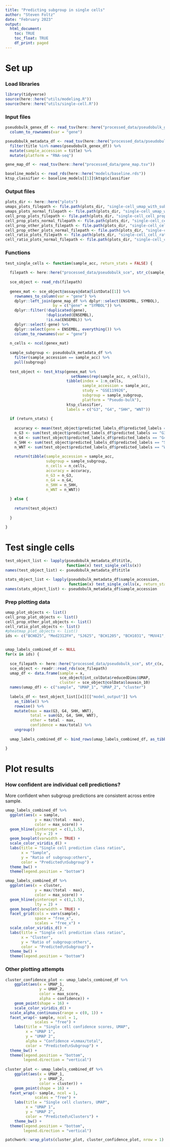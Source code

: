 ```yaml
---
title: "Predicting subgroup in single cells"
author: "Steven Foltz"
date: "February 2023"
output:
  html_document:
    toc: TRUE
    toc_float: TRUE
    df_print: paged
---
```


# Set up

### Load libraries 

```r

library(tidyverse)
source(here::here("utils/modeling.R"))
source(here::here("utils/single-cell.R"))

```

### Input files

```r

pseudobulk_genex_df <- read_tsv(here::here("processed_data/pseudobulk_genex.tsv")) %>%
  column_to_rownames(var = "gene")

pseudobulk_metadata_df <- read_tsv(here::here("processed_data/pseudobulk_metadata.tsv")) %>%
  filter(title %in% names(pseudobulk_genex_df)) %>%
  mutate(sample_accession = title) %>%
  mutate(platform = "RNA-seq")

gene_map_df <- read_tsv(here::here("processed_data/gene_map.tsv"))

baseline_models <- read_rds(here::here("models/baseline.rds"))
ktsp_classifier <- baseline_models[[1]]$ktsp$classifier

```

### Output files

```r
plots_dir <- here::here("plots")
umaps_plots_filepath <- file.path(plots_dir, "single-cell_umap_with_subgroup.pdf")
umaps_plots_normal_filepath <- file.path(plots_dir, "single-cell_umap_with_subgroup.normal.pdf")
cell_prop_plots_filepath <- file.path(plots_dir, "single-cell_cell_props.pdf")
cell_prop_plots_normal_filepath <- file.path(plots_dir, "single-cell_cell_props.normal.pdf")
cell_prop_other_plots_filepath <- file.path(plots_dir, "single-cell_cell_props_other.pdf")
cell_prop_other_plots_normal_filepath <- file.path(plots_dir, "single-cell_cell_props_other.normal.pdf")
cell_ratio_plots_filepath <- file.path(plots_dir, "single-cell_cell_ratio.pdf")
cell_ratio_plots_normal_filepath <- file.path(plots_dir, "single-cell_cell_ratio.normal.pdf")
```

### Functions

```r

test_single_cells <- function(sample_acc, return_stats = FALSE) {
  
  filepath <- here::here("processed_data/pseudobulk_sce", str_c(sample_acc, "_sce.rds"))
  
  sce_object <- read_rds(filepath)
  
  genex_mat <- sce_object@assays@data@listData[[1]] %>%
    rownames_to_column(var = "gene") %>%
    dplyr::left_join(gene_map_df %>% dplyr::select(ENSEMBL, SYMBOL),
                     by = c("gene" = "SYMBOL")) %>%
    dplyr::filter(!duplicated(gene),
                  !duplicated(ENSEMBL),
                  !is.na(ENSEMBL)) %>%
    dplyr::select(-gene) %>%
    dplyr::select(gene = ENSEMBL, everything()) %>%
    column_to_rownames(var = "gene")
  
  n_cells <- ncol(genex_mat)
  
  sample_subgroup <- pseudobulk_metadata_df %>%
    filter(sample_accession == sample_acc) %>%
    pull(subgroup)
  
  test_object <- test_ktsp(genex_mat %>%
                             setNames(rep(sample_acc, n_cells)),
                           tibble(index = 1:n_cells,
                                  sample_accession = sample_acc,
                                  study = "GSE119926",
                                  subgroup = sample_subgroup,
                                  platform = "Pseudo-bulk"),
                           ktsp_classifier,
                           labels = c("G3", "G4", "SHH", "WNT"))
  
  if (return_stats) {
    
    accuracy <- mean(test_object$predicted_labels_df$predicted_labels == sample_subgroup)
    n_G3 <- sum(test_object$predicted_labels_df$predicted_labels == "G3")
    n_G4 <- sum(test_object$predicted_labels_df$predicted_labels == "G4")
    n_SHH <- sum(test_object$predicted_labels_df$predicted_labels == "SHH")
    n_WNT <- sum(test_object$predicted_labels_df$predicted_labels == "WNT")
    
    return(tibble(sample_accession = sample_acc,
                  subgroup = sample_subgroup,
                  n_cells = n_cells,
                  accuracy = accuracy,
                  n_G3 = n_G3,
                  n_G4 = n_G4,
                  n_SHH = n_SHH,
                  n_WNT = n_WNT))
    
  } else {
    
    return(test_object)
    
  }

}

```


# Test single cells

```r

test_object_list <- lapply(pseudobulk_metadata_df$title,
                           function(x) test_single_cells(x))
names(test_object_list) <- pseudobulk_metadata_df$title

stats_object_list <- lapply(pseudobulk_metadata_df$sample_accession,
                            function(x) test_single_cells(x, return_stats = TRUE))
names(stats_object_list) <- pseudobulk_metadata_df$sample_accession

```

### Prep plotting data
```r

umap_plot_objects <- list()
cell_prop_plot_objects <- list()
cell_prop_other_plot_objects <- list()
cell_ratio_plot_objects <- list()
#pheatmap_plot_objects <- list()
ids <- c("BCH825", "Med2312FH", "SJ625", "BCH1205", "BCH1031", "MUV41", "BCH807")


umap_labels_combined_df <- NULL
for(x in ids) {
  
  sce_filepath <- here::here("processed_data/pseudobulk_sce", str_c(x, "_sce.rds"))
  sce_object <- readr::read_rds(sce_filepath)
  umap_df <- data.frame(sample = x,
                        sce_object@int_colData$reducedDims$UMAP,
                        cluster = sce_object@colData$louvain_10)
  names(umap_df) <- c("sample", "UMAP_1", "UMAP_2", "cluster")
  
  labels_df <- test_object_list[[x]][["model_output"]] %>%
    as_tibble() %>%
    rowwise() %>%
    mutate(max = max(G3, G4, SHH, WNT),
           total = sum(G3, G4, SHH, WNT),
           other = total - max,
           confidence = max/total) %>%
    ungroup()
  
  umap_labels_combined_df <- bind_rows(umap_labels_combined_df, as_tibble(bind_cols(umap_df, labels_df)))

}

```

# Plot results

### How confident are individual cell predictions?
More confident when subgroup predictions are consistent across entire sample.
```r

umap_labels_combined_df %>%
  ggplot(aes(x = sample,
             y = max/(total - max),
             color = max_score)) +
  geom_hline(yintercept = c(1,1.5),
             lty = 2) +
  geom_boxplot(varwidth = TRUE) +
  scale_color_viridis_d() +
  labs(title = "Single cell prediction class ratios",
       x = "Sample",
       y = "Ratio of subgroup:others",
       color = "Predicted\nSubgroup") +
  theme_bw() +
  theme(legend.position = "bottom")

umap_labels_combined_df %>%
  ggplot(aes(x = cluster,
             y = max/(total - max),
             color = max_score)) +
  geom_hline(yintercept = c(1,1.5),
             lty = 2) +
  geom_boxplot(varwidth = TRUE) +
  facet_grid(cols = vars(sample),
             space = "free_x",
             scales = "free_x") +
  scale_color_viridis_d() +
  labs(title = "Single cell prediction class ratios",
       x = "Cluster",
       y = "Ratio of subgroup:others",
       color = "Predicted\nSubgroup") +
  theme_bw() +
  theme(legend.position = "bottom")

```
  
### Other plotting attempts
```r

cluster_confidence_plot <- umap_labels_combined_df %>%
    ggplot(aes(x = UMAP_1,
               y = UMAP_2,
               color = max_score,
               alpha = confidence)) +
    geom_point(shape = 16) +
    scale_color_viridis_d() +
  scale_alpha_continuous(range = c(0, 1)) +
  facet_wrap(~ sample, ncol = 1,
             scales = "free") +
    labs(title = "Single cell confidence scores, UMAP",
         x = "UMAP 1",
         y = "UMAP 2",
         alpha = "Confidence =\nmax/total",
         color = "Predicted\nSubgroup") +
  theme_bw() +
  theme(legend.position = "bottom",
        legend.direction = "vertical")
  
cluster_plot <- umap_labels_combined_df %>%
    ggplot(aes(x = UMAP_1,
               y = UMAP_2,
               color = cluster)) +
    geom_point(shape = 16) +
  facet_wrap(~ sample, ncol = 1,
             scales = "free") +
    labs(title = "Single cell clusters, UMAP",
         x = "UMAP 1",
         y = "UMAP 2",
         color = "Predicted\nClusters") +
    theme_bw() +
  theme(legend.position = "bottom",
        legend.direction = "vertical")

patchwork::wrap_plots(cluster_plot, cluster_confidence_plot, nrow = 1)
  
```